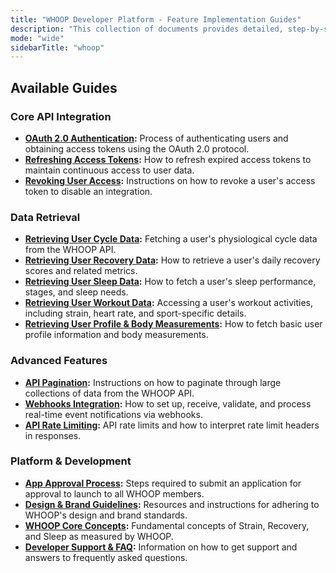 ```yaml
---
title: "WHOOP Developer Platform - Feature Implementation Guides"
description: "This collection of documents provides detailed, step-by-step guides for Coding AI Agents to implement various features of the WHOOP Developer Platform."
mode: "wide"
sidebarTitle: "whoop"
---
```


## Available Guides

### Core API Integration
*   **[OAuth 2.0 Authentication](./docs/oauth):** Process of authenticating users and obtaining access tokens using the OAuth 2.0 protocol.
*   **[Refreshing Access Tokens](./docs/refresh-auth):** How to refresh expired access tokens to maintain continuous access to user data.
*   **[Revoking User Access](./docs/revoking):** Instructions on how to revoke a user's access token to disable an integration.

### Data Retrieval
*   **[Retrieving User Cycle Data](./docs/get-cycle-data):** Fetching a user's physiological cycle data from the WHOOP API.
*   **[Retrieving User Recovery Data](./docs/get-recovery-data):** How to retrieve a user's daily recovery scores and related metrics.
*   **[Retrieving User Sleep Data](./docs/get-sleep-data):** How to fetch a user's sleep performance, stages, and sleep needs.
*   **[Retrieving User Workout Data](./docs/get-workout-data):** Accessing a user's workout activities, including strain, heart rate, and sport-specific details.
*   **[Retrieving User Profile & Body Measurements](./docs/get-user-profile):** How to fetch basic user profile information and body measurements.

### Advanced Features
*   **[API Pagination](./docs/api-pagination):** Instructions on how to paginate through large collections of data from the WHOOP API.
*   **[Webhooks Integration](./docs/webhooks):** How to set up, receive, validate, and process real-time event notifications via webhooks.
*   **[API Rate Limiting](./docs/rate-limiting):** API rate limits and how to interpret rate limit headers in responses.

### Platform & Development
*   **[App Approval Process](./docs/app-approval):** Steps required to submit an application for approval to launch to all WHOOP members.
*   **[Design & Brand Guidelines](./docs/design-guidelines):** Resources and instructions for adhering to WHOOP's design and brand standards.
*   **[WHOOP Core Concepts](./docs/core-concepts):** Fundamental concepts of Strain, Recovery, and Sleep as measured by WHOOP.
*   **[Developer Support & FAQ](./docs/support-faq):** Information on how to get support and answers to frequently asked questions.